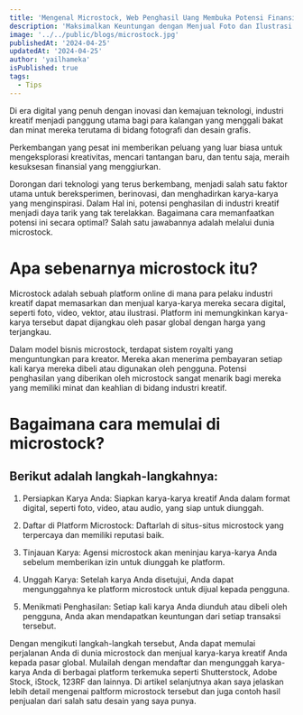 ```yaml
---
title: 'Mengenal Microstock, Web Penghasil Uang Membuka Potensi Finansial di Dunia Industri Kreatif'
description: 'Maksimalkan Keuntungan dengan Menjual Foto dan Ilustrasi di Pasar Microstock'
image: '../../public/blogs/microstock.jpg'
publishedAt: '2024-04-25'
updatedAt: '2024-04-25'
author: 'yailhameka'
isPublished: true
tags:
  - Tips
---
```


Di era digital yang penuh dengan inovasi dan kemajuan teknologi, industri kreatif menjadi panggung utama bagi para kalangan yang menggali bakat dan minat mereka terutama di bidang fotografi dan desain grafis.

Perkembangan yang pesat ini memberikan peluang yang luar biasa untuk mengeksplorasi kreativitas, mencari tantangan baru, dan tentu saja, meraih kesuksesan finansial yang menggiurkan.

Dorongan dari teknologi yang terus berkembang, menjadi salah satu faktor utama untuk bereksperimen, berinovasi, dan menghadirkan karya-karya yang menginspirasi. Dalam Hal ini, potensi penghasilan di industri kreatif menjadi daya tarik yang tak terelakkan. Bagaimana cara memanfaatkan potensi ini secara optimal? Salah satu jawabannya adalah melalui dunia microstock.

# Apa sebenarnya microstock itu?

Microstock adalah sebuah platform online di mana para pelaku industri kreatif dapat memasarkan dan menjual karya-karya mereka secara digital, seperti foto, video, vektor, atau ilustrasi. Platform ini memungkinkan karya-karya tersebut dapat dijangkau oleh pasar global dengan harga yang terjangkau.

Dalam model bisnis microstock, terdapat sistem royalti yang menguntungkan para kreator. Mereka akan menerima pembayaran setiap kali karya mereka dibeli atau digunakan oleh pengguna. Potensi penghasilan yang diberikan oleh microstock sangat menarik bagi mereka yang memiliki minat dan keahlian di bidang industri kreatif.

# Bagaimana cara memulai di microstock?

## Berikut adalah langkah-langkahnya:

1. Persiapkan Karya Anda: Siapkan karya-karya kreatif Anda dalam format digital, seperti foto, video, atau audio, yang siap untuk diunggah.

2. Daftar di Platform Microstock: Daftarlah di situs-situs microstock yang terpercaya dan memiliki reputasi baik.

3. Tinjauan Karya: Agensi microstock akan meninjau karya-karya Anda sebelum memberikan izin untuk diunggah ke platform.

4. Unggah Karya: Setelah karya Anda disetujui, Anda dapat mengunggahnya ke platform microstock untuk dijual kepada pengguna.

5. Menikmati Penghasilan: Setiap kali karya Anda diunduh atau dibeli oleh pengguna, Anda akan mendapatkan keuntungan dari setiap transaksi tersebut.

Dengan mengikuti langkah-langkah tersebut, Anda dapat memulai perjalanan Anda di dunia microstock dan menjual karya-karya kreatif Anda kepada pasar global. Mulailah dengan mendaftar dan mengunggah karya-karya Anda di berbagai platform terkemuka seperti Shutterstock, Adobe Stock, iStock, 123RF dan lainnya. Di artikel selanjutnya akan saya jelaskan lebih detail mengenai paltform microstock tersebut dan juga contoh hasil penjualan dari salah satu desain yang saya punya.
